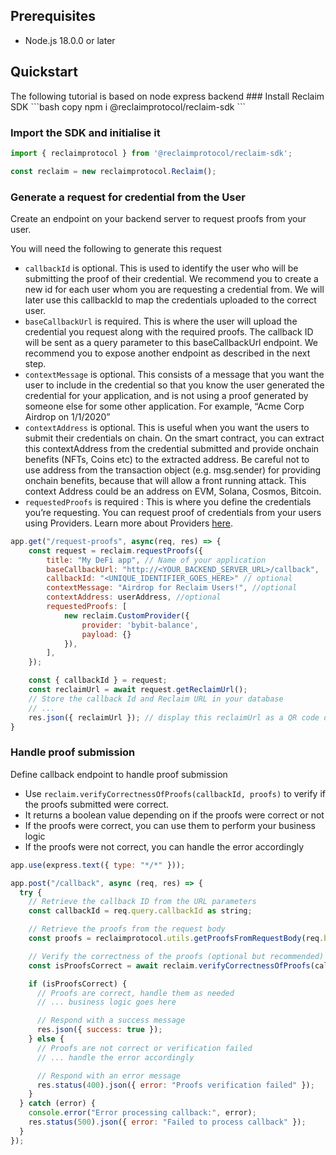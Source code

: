 
## Prerequisites

- Node.js 18.0.0 or later

## Quickstart

<Callout type='info'>
The following tutorial is based on node express backend
</Callout>

<Steps>
### Install Reclaim SDK
```bash copy
npm i @reclaimprotocol/reclaim-sdk
```

### Import the SDK and initialise it
```js copy showLineNumbers
import { reclaimprotocol } from '@reclaimprotocol/reclaim-sdk';

const reclaim = new reclaimprotocol.Reclaim();
```

### Generate a request for credential from the User
Create an endpoint on your backend server to request proofs from your user.

You will need the following to generate this request
- `callbackId` is optional. This is used to identify the user who will be submitting the proof of their credential. We recommend you to create a new id for each user whom you are requesting a credential from. We will later use this callbackId to map the credentials uploaded to the correct user.
- `baseCallbackUrl` is required. This is where the user will upload the credential you request along with the required proofs. The callback ID will be sent as a query parameter to this baseCallbackUrl endpoint. We recommend you to expose another endpoint as described in the next step.
- `contextMessage` is optional. This consists of a message that you want the user to include in the credential so that you know the user generated the credential for your application, and is not using a proof generated by someone else for some other application. For example, “Acme Corp Airdrop on 1/1/2020”
- `contextAddress` is optional. This is useful when you want the users to submit their credentials on chain. On the smart contract, you can extract this contextAddress from the credential submitted and provide onchain benefits (NFTs, Coins etc) to the extracted address. Be careful not to use address from the transaction object (e.g. msg.sender) for providing onchain benefits, because that will allow a front running attack. This context Address could be an address on EVM, Solana, Cosmos, Bitcoin.
- `requestedProofs` is required : This is where you define the credentials you’re requesting. You can request proof of credentials from your users using Providers. Learn more about Providers [here](/docs/providers).

```js copy {2, 9-12} showLineNumbers
app.get("/request-proofs", async(req, res) => {
    const request = reclaim.requestProofs({
        title: "My DeFi app", // Name of your application
        baseCallbackUrl: "http://<YOUR_BACKEND_SERVER_URL>/callback", 
        callbackId: "<UNIQUE_IDENTIFIER_GOES_HERE>" // optional
        contextMessage: "Airdrop for Reclaim Users!", //optional
        contextAddress: userAddress, //optional
        requestedProofs: [
            new reclaim.CustomProvider({
                provider: 'bybit-balance',
                payload: {}
            }),
        ],
    });

    const { callbackId } = request;
    const reclaimUrl = await request.getReclaimUrl();
    // Store the callback Id and Reclaim URL in your database
    // ...
    res.json({ reclaimUrl }); // display this reclaimUrl as a QR code on laptop or as a link on mobile devices for users to initiate creating proofs
}
```

### Handle proof submission
Define callback endpoint to handle proof submission
- Use `reclaim.verifyCorrectnessOfProofs(callbackId, proofs)` to verify if the proofs submitted were correct.
- It returns a boolean value depending on if the proofs were correct or not
- If the proofs were correct, you can use them to perform your business logic
- If the proofs were not correct, you can handle the error accordingly

```js copy {12} showLineNumbers
app.use(express.text({ type: "*/*" }));

app.post("/callback", async (req, res) => {
  try {
    // Retrieve the callback ID from the URL parameters
    const callbackId = req.query.callbackId as string;

    // Retrieve the proofs from the request body
    const proofs = reclaimprotocol.utils.getProofsFromRequestBody(req.body)

    // Verify the correctness of the proofs (optional but recommended)
    const isProofsCorrect = await reclaim.verifyCorrectnessOfProofs(callbackId, proofs);

    if (isProofsCorrect) {
      // Proofs are correct, handle them as needed
      // ... business logic goes here

      // Respond with a success message
      res.json({ success: true });
    } else {
      // Proofs are not correct or verification failed
      // ... handle the error accordingly

      // Respond with an error message
      res.status(400).json({ error: "Proofs verification failed" });
    }
  } catch (error) {
    console.error("Error processing callback:", error);
    res.status(500).json({ error: "Failed to process callback" });
  }
});
```
</Steps>